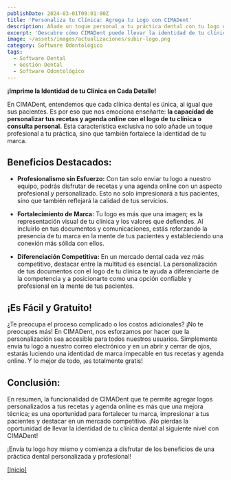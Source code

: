 ```yaml
---
publishDate: 2024-03-01T09:01:00Z
title: 'Personaliza tu Clínica: Agrega tu Logo con CIMADent'
description: Añade un toque personal a tu práctica dental con tu logo en CIMADent.
excerpt: 'Descubre cómo CIMADent puede llevar la identidad de tu clínica dental a otro nivel con logos en tus recetas y agenda online.'
image: ~/assets/images/actualizaciones/subir-logo.png
category: Software Odontológico
tags:
  - Software Dental
  - Gestión Dental
  - Software Odontológico
---
```


**¡Imprime la Identidad de tu Clínica en Cada Detalle!**

En CIMADent, entendemos que cada clínica dental es única, al igual que sus pacientes. Es por eso que nos emociona enseñarte: **la capacidad de personalizar tus recetas y agenda online con el logo de tu clínica o consulta personal.** Esta característica exclusiva no solo añade un toque profesional a tu práctica, sino que también fortalece la identidad de tu marca.

## Beneficios Destacados:

- **Profesionalismo sin Esfuerzo:** Con tan solo enviar tu logo a nuestro equipo, podrás disfrutar de recetas y una agenda online con un aspecto profesional y personalizado. Esto no solo impresionará a tus pacientes, sino que también reflejará la calidad de tus servicios.

- **Fortalecimiento de Marca:** Tu logo es más que una imagen; es la representación visual de tu clínica y los valores que defiendes. Al incluirlo en tus documentos y comunicaciones, estás reforzando la presencia de tu marca en la mente de tus pacientes y estableciendo una conexión más sólida con ellos.

- **Diferenciación Competitiva:** En un mercado dental cada vez más competitivo, destacar entre la multitud es esencial. La personalización de tus documentos con el logo de tu clínica te ayuda a diferenciarte de la competencia y a posicionarte como una opción confiable y profesional en la mente de tus pacientes.

## ¡Es Fácil y Gratuito!

¿Te preocupa el proceso complicado o los costos adicionales? ¡No te preocupes más! En CIMADent, nos esforzamos por hacer que la personalización sea accesible para todos nuestros usuarios. Simplemente envía tu logo a nuestro correo electrónico y en un abrir y cerrar de ojos, estarás luciendo una identidad de marca impecable en tus recetas y agenda online. Y lo mejor de todo, ¡es totalmente gratis!

## Conclusión:

En resumen, la funcionalidad de CIMADent que te permite agregar logos personalizados a tus recetas y agenda online es más que una mejora técnica; es una oportunidad para fortalecer tu marca, impresionar a tus pacientes y destacar en un mercado competitivo. ¡No pierdas la oportunidad de llevar la identidad de tu clínica dental al siguiente nivel con CIMADent!

¡Envía tu logo hoy mismo y comienza a disfrutar de los beneficios de una práctica dental personalizada y profesional!

[[Inicio]](#top)
